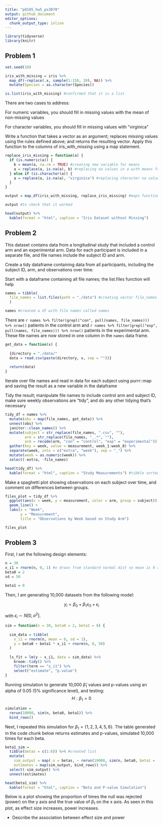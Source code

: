 ```yaml
---
title: "p8105_hw5_ps3070"
output: github_document
editor_options: 
  chunk_output_type: inline
---
```



```r
library(tidyverse)
library(knitr)
```

## Problem 1
```r
set.seed(10)

iris_with_missing = iris %>% 
  map_df(~replace(.x, sample(1:150, 20), NA)) %>%
  mutate(Species = as.character(Species))

is.list(iris_with_missing) #confirmed that it is a list
```

There are two cases to address:

For numeric variables, you should fill in missing values with the mean of non-missing values

For character variables, you should fill in missing values with "virginica"

Write a function that takes a vector as an argument; replaces missing values using the rules defined above; and returns the resulting vector. Apply this function to the columns of iris_with_missing using a map statement.


```r
replace_iris_missing = function(a) {
  if (is.numeric(a)) {
    b = mean(a, na.rm = TRUE) #creating new variable for means
    a = replace(a, is.na(a), b) #replacing na values in a with means from b
  } else if (is.character(a)) {
    a = replace(a, is.na(a), "virginica") #replacing character na values
  }
}

output = map_df(iris_with_missing, replace_iris_missing) #maps function to each vector 

output #to check that it worked

head(output) %>% 
  kable(format = "html", caption = "Iris Dataset without Missing")
```

## Problem 2

This dataset contains data from a longitudinal study that included a control arm and an experimental arm. Data for each participant is included in a separate file, and file names include the subject ID and arm.

Create a tidy dataframe containing data from all participants, including the subject ID, arm, and observations over time:

Start with a dataframe containing all file names; the list.files function will help

```r
names = tibble(
  file_names = list.files(path = "./data") #creating vector file_names
  )

names #created a df with file names called names
```

There are `r names %>% filter(grepl("con", pull(names, file_names))) %>% nrow()` patients in the control arm and 
`r names %>% filter(grepl("exp", pull(names, file_names))) %>% nrow()` patients in the experimental arm. These file names are now stored in one column in the `names` data frame.

```r
get_data = function(x) {
  
  {directory = "./data/"
  data = read.csv(paste(directory, x, sep = ""))}
  
  return(data)
}
```

Iterate over file names and read in data for each subject using purrr::map and saving the result as a new variable in the dataframe

Tidy the result; manipulate file names to include control arm and subject ID, make sure weekly observations are “tidy”, and do any other tidying that’s necessary

```r
tidy_df = names %>% 
  mutate(obs = map(file_names, get_data)) %>% 
  unnest(obs) %>%
  janitor::clean_names() %>% 
  mutate(subject = str_replace(file_names, ".csv", ""),
         arm = str_replace(file_names, "_.*", ""),
         arm = recode(arm, "con" = "control", "exp" = "experimental")) %>% 
  gather(key = week, value = measurement, week_1:week_8) %>%
  separate(week, into = c("extra", "week"), sep = "_") %>% 
  mutate(week = as.numeric(week)) %>% 
  select(-extra, -file_names)

head(tidy_df) %>%
  kable(format = "html", caption = "Study Measurements") #tibble sorted by week
```


Make a spaghetti plot showing observations on each subject over time, and comment on differences between groups.

```r
files_plot = tidy_df %>% 
  ggplot(aes(x = week, y = measurement, color = arm, group = subject)) +
  geom_line() +
  labs(x = "Week",
       y = "Measurement",
       title = "Observations by Week based on Study Arm")

files_plot
```

## Problem 3

First, I set the following design elements:
```r
n = 30
x_i1 = rnorm(n, 0, 1) #x draws from standard normal dist so mean is 0 and sd is 1
beta0 = 2
sd = 50 

beta1 = 0
```

Then, I am generating 10,000 datasets from the following model:

$$ y_i = \beta_0 + \beta_1 x_{i1} + \epsilon_{i} $$

with $\epsilon_{i} ∼ N[0,\sigma^2]$.


```r
sim = function(n = 30, beta0 = 2, beta1 = 0) {
  
  sim_data = tibble(
    x_i1 = rnorm(n, mean = 0, sd = 1),
    y = beta0 + beta1 * x_i1 + rnorm(n, 0, 50)
  )
  
  ls_fit = lm(y ~ x_i1, data = sim_data) %>% 
    broom::tidy() %>% 
    filter(term == "x_i1") %>%
    select("estimate", "p.value")
}


```

Running simulation to generate 10,000 $\hat{\beta}_1$ values and p-values using an alpha of 0.05 (5% significance level), and testing:
$$ H : \beta_1 = 0 $$

```r
simulation =
  rerun(10000, sim(n, beta0, beta1)) %>% 
  bind_rows()
```

Next, I repeated this simulation for $\beta_1 = \{1, 2, 3, 4, 5, 6\}$. The table generated in the code chunk below returns estimates and p-values, simulated 10,000 times for each beta.

```r
beta1_sim = 
  tibble(betas = c(1:6)) %>% #created list
  mutate(
    sim_output = map(.x = betas, ~ rerun(10000, sim(n, beta0, beta1 = .x))), #used .x for betas list and mapped the simulation in prev code chunk
    estimates = map(sim_output, bind_rows)) %>%
  select(-sim_output) %>% 
  unnest(estimates)

head(beta1_sim) %>% 
  kable(format = "html", caption = "Beta and P-value Simulation")
```

Below is a plot showing the proportion of times the null was rejected (power) on the y axis and the true value of $\beta_1$  on the x axis. As seen in this plot, as effect size increases, power increases. 

   * Describe the association between effect size and power

```r

```

